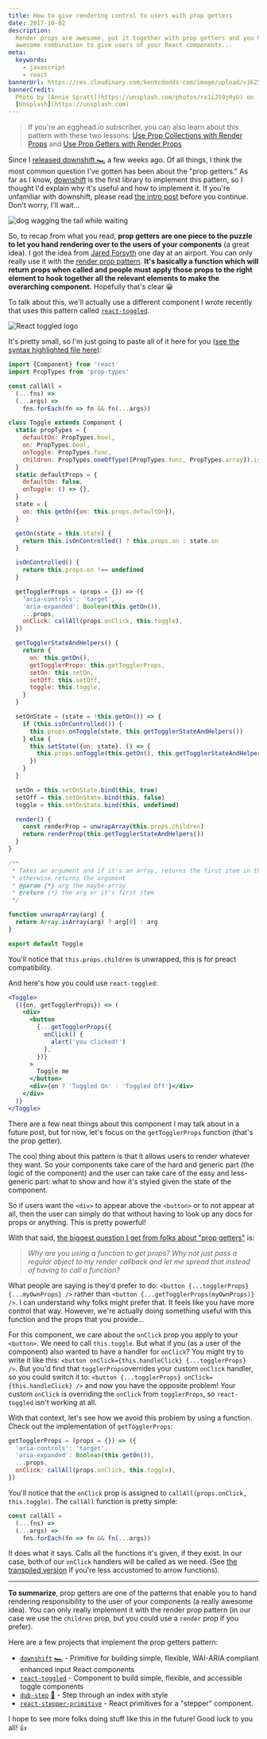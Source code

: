 ```yaml
---
title: How to give rendering control to users with prop getters
date: 2017-10-02
description:
  Render props are awesome, put it together with prop getters and you have an
  awesome combination to give users of your React components...
meta:
  keywords:
    - javascript
    - react
bannerUrl: https://res.cloudinary.com/kentcdodds-com/image/upload/v1625032842/kentcdodds.com/content/blog/how-to-give-rendering-control-to-users-with-prop-getters/banner.jpg
bannerCredit:
  Photo by [Annie Spratt](https://unsplash.com/photos/rx1iJ59jRyU) on
  [Unsplash](https://unsplash.com)
---
```


> If you're an egghead.io subscriber, you can also learn about this pattern with
> these two lessons:
> [Use Prop Collections with Render Props](https://egghead.io/lessons/react-use-prop-collections-with-render-props)
> and
> [Use Prop Getters with Render Props](https://egghead.io/lessons/react-use-prop-getters-with-render-props)

Since I [released downshift 🏎](/blog/introducing-downshift-for-react) a few
weeks ago. Of all things, I think the most common question I've gotten has been
about the "prop getters." As far as I know,
[downshift](https://github.com/downshift-js/downshift) is the first library to
implement this pattern, so I thought I'd explain why it's useful and how to
implement it. If you're unfamiliar with downshift, please read
[the intro post](/blog/introducing-downshift-for-react) before you continue.
Don't worry, I'll wait...

![dog wagging the tail while waiting](https://res.cloudinary.com/kentcdodds-com/image/upload/v1625032844/kentcdodds.com/content/blog/how-to-give-rendering-control-to-users-with-prop-getters/0.gif)

So, to recap from what you read, **prop getters are one piece to the puzzle to
let you hand rendering over to the users of your components** (a great idea). I
got the idea from [Jared Forsyth](https://twitter.com/jaredforsyth) one day at
an airport. You can only really use it with the
[render prop pattern](https://cdb.reacttraining.com/use-a-render-prop-50de598f11ce).
**It's basically a function which will return props when called and people must
apply those props to the right element to hook together all the relevant
elements to make the overarching component.** Hopefully that's clear 😀

To talk about this, we'll actually use a different component I wrote recently
that uses this pattern called
[`react-toggled`](https://github.com/kentcdodds/react-toggled).

![React toggled logo](https://res.cloudinary.com/kentcdodds-com/image/upload/v1625032841/kentcdodds.com/content/blog/how-to-give-rendering-control-to-users-with-prop-getters/1.png)

It's pretty small, so I'm just going to paste all of it here for you
([see the syntax highlighted file here](https://github.com/kentcdodds/react-toggled/blob/master/src/index.js)):

```js
import {Component} from 'react'
import PropTypes from 'prop-types'

const callAll =
  (...fns) =>
  (...args) =>
    fns.forEach(fn => fn && fn(...args))

class Toggle extends Component {
  static propTypes = {
    defaultOn: PropTypes.bool,
    on: PropTypes.bool,
    onToggle: PropTypes.func,
    children: PropTypes.oneOfType([PropTypes.func, PropTypes.array]).isRequired,
  }
  static defaultProps = {
    defaultOn: false,
    onToggle: () => {},
  }
  state = {
    on: this.getOn({on: this.props.defaultOn}),
  }

  getOn(state = this.state) {
    return this.isOnControlled() ? this.props.on : state.on
  }

  isOnControlled() {
    return this.props.on !== undefined
  }

  getTogglerProps = (props = {}) => ({
    'aria-controls': 'target',
    'aria-expanded': Boolean(this.getOn()),
    ...props,
    onClick: callAll(props.onClick, this.toggle),
  })

  getTogglerStateAndHelpers() {
    return {
      on: this.getOn(),
      getTogglerProps: this.getTogglerProps,
      setOn: this.setOn,
      setOff: this.setOff,
      toggle: this.toggle,
    }
  }

  setOnState = (state = !this.getOn()) => {
    if (this.isOnControlled()) {
      this.props.onToggle(state, this.getTogglerStateAndHelpers())
    } else {
      this.setState({on: state}, () => {
        this.props.onToggle(this.getOn(), this.getTogglerStateAndHelpers())
      })
    }
  }

  setOn = this.setOnState.bind(this, true)
  setOff = this.setOnState.bind(this, false)
  toggle = this.setOnState.bind(this, undefined)

  render() {
    const renderProp = unwrapArray(this.props.children)
    return renderProp(this.getTogglerStateAndHelpers())
  }
}

/**
 * Takes an argument and if it's an array, returns the first item in the array
 * otherwise returns the argument
 * @param {*} arg the maybe-array
 * @return {*} the arg or it's first item
 */

function unwrapArray(arg) {
  return Array.isArray(arg) ? arg[0] : arg
}

export default Toggle
```

You'll notice that `this.props.children` is unwrapped, this is for preact
compatibility.

And here's how you could use `react-toggled`:

```jsx
<Toggle>
  {({on, getTogglerProps}) => (
    <div>
      <button
        {...getTogglerProps({
          onClick() {
            alert('you clicked!')
          },
        })}
      >
        Toggle me
      </button>
      <div>{on ? 'Toggled On' : 'Toggled Off'}</div>
    </div>
  )}
</Toggle>
```

There are a few neat things about this component I may talk about in a future
post, but for now, let's focus on the `getTogglerProps` function (that's the
prop getter).

The cool thing about this pattern is that it allows users to render whatever
they want. So your components take care of the hard and generic part (the logic
of the component) and the user can take care of the easy and less-generic part:
what to show and how it's styled given the state of the component.

So if users want the `<div>` to appear above the `<button>` or to not appear at
all, then the user can simply do that without having to look up any docs for
props or anything. This is pretty powerful!

With that said,
[the biggest question I get from folks about "prop getters"](https://twitter.com/sprjrx/status/908367026619506688)
is:

> _Why are you using a function to get props? Why not just pass a regular object
> to my render callback and let me spread that instead of having to call a
> function?_

What people are saying is they'd prefer to do:
`<button {...togglerProps} {...myOwnProps} />` rather than
`<button {...getTogglerProps(myOwnProps)} />`. I can understand why folks might
prefer that. It feels like you have more control that way. However, we're
actually doing something useful with this function and the props that you
provide...

For this component, we care about the `onClick` prop you apply to your
`<button>`. We need to call `this.toggle`. But what if you (as a user of the
component) also wanted to have a handler for `onClick`? You might try to write
it like this: `<button onClick={this.handleClick} {...togglerProps} />`. But
you'd find that `togglerProps`overrides your custom `onClick` handler, so you
could switch it to: `<button {...togglerProps} onClick={this.handleClick} />`
and now you have the opposite problem! Your custom `onClick` is overriding the
`onClick` from `togglerProps`, so `react-toggled` isn't working at all.

With that context, let's see how we avoid this problem by using a function.
Check out the implementation of `getTogglerProps`:

```js
getTogglerProps = (props = {}) => ({
  'aria-controls': 'target',
  'aria-expanded': Boolean(this.getOn()),
  ...props,
  onClick: callAll(props.onClick, this.toggle),
})
```

You'll notice that the `onClick` prop is assigned to
`callAll(props.onClick, this.toggle)`. The `callAll` function is pretty simple:

```js
const callAll =
  (...fns) =>
  (...args) =>
    fns.forEach(fn => fn && fn(...args))
```

It does what it says. Calls all the functions it's given, if they exist. In our
case, both of our `onClick` handlers will be called as we need. (See
[the transpiled version](http://babeljs.io/repl/#?babili=false&browsers=&build=&builtIns=false&code_lz=MYewdgzgLgBMCGAbRBBZMC8MAUA6fAZpAJSYB8O-u8ATgOYSkYVES4Eg0Ci8wAFtiLkYQgGSiRYPPloNixIA&debug=false&circleciRepo=&evaluate=true&lineWrap=false&presets=env&prettier=false&targets=&version=6.26.0)
if you're less accustomed to arrow functions).

---

**To summarize**, prop getters are one of the patterns that enable you to hand
rendering responsibility to the user of your components (a really awesome idea).
You can only really implement it with the render prop pattern (in our case we
use the `children` prop, but you could use a `render` prop if you prefer).

Here are a few projects that implement the prop getters pattern:

- [`downshift`](https://github.com/downshift-js/downshift)
  [🏎](https://github.com/downshift-js/downshift) - Primitive for building
  simple, flexible, WAI-ARIA compliant enhanced input React components
- [`react-toggled`](https://github.com/kentcdodds/react-toggled) - Component to
  build simple, flexible, and accessible toggle components
- [`dub-step`](https://github.com/infiniteluke/dub-step)
  [🕺](https://github.com/infiniteluke/dub-step) - Step through an index with
  style
- [`react-stepper-primitive`](https://github.com/ajoslin/react-stepper-primitive) -
  React primitives for a "stepper" component.

I hope to see more folks doing stuff like this in the future! Good luck to you
all! 👍
